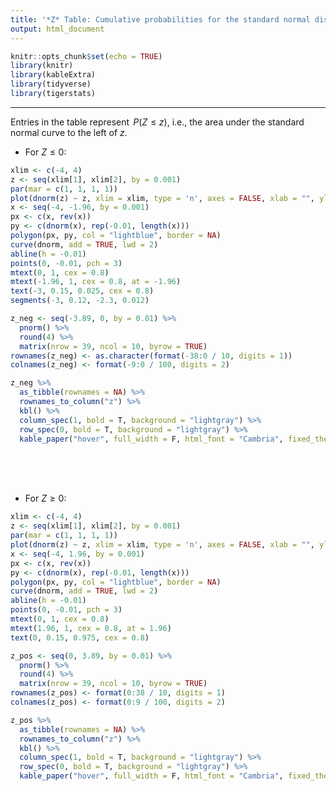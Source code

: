 ```yaml
---
title: '*Z* Table: Cumulative probabilities for the standard normal distribution'
output: html_document
---
```


```r
knitr::opts_chunk$set(echo = TRUE)
library(knitr)
library(kableExtra)
library(tidyverse)
library(tigerstats)
```

***
Entries in the table represent $\,P(Z \le z)$, i.e., the area under the standard normal curve to the left of $z$.

  * For $Z \le 0$:

```r
xlim <- c(-4, 4)
z <- seq(xlim[1], xlim[2], by = 0.001)
par(mar = c(1, 1, 1, 1))
plot(dnorm(z) ~ z, xlim = xlim, type = 'n', axes = FALSE, xlab = "", ylab = "")
x <- seq(-4, -1.96, by = 0.001)
px <- c(x, rev(x))
py <- c(dnorm(x), rep(-0.01, length(x)))
polygon(px, py, col = "lightblue", border = NA)
curve(dnorm, add = TRUE, lwd = 2)
abline(h = -0.01)
points(0, -0.01, pch = 3)
mtext(0, 1, cex = 0.8)
mtext(-1.96, 1, cex = 0.8, at = -1.96)
text(-3, 0.15, 0.025, cex = 0.8)
segments(-3, 0.12, -2.3, 0.012)

```

```r
z_neg <- seq(-3.89, 0, by = 0.01) %>%
  pnorm() %>%
  round(4) %>% 
  matrix(nrow = 39, ncol = 10, byrow = TRUE)
rownames(z_neg) <- as.character(format(-38:0 / 10, digits = 1))
colnames(z_neg) <- format(-9:0 / 100, digits = 2)

z_neg %>% 
  as_tibble(rownames = NA) %>%
  rownames_to_column("z") %>% 
  kbl() %>% 
  column_spec(1, bold = T, background = "lightgray") %>%
  row_spec(0, bold = T, background = "lightgray") %>%
  kable_paper("hover", full_width = F, html_font = "Cambria", fixed_thead = T)
```

<br><br><br>

* For $Z \ge 0$:
```r
xlim <- c(-4, 4)
z <- seq(xlim[1], xlim[2], by = 0.001)
par(mar = c(1, 1, 1, 1))
plot(dnorm(z) ~ z, xlim = xlim, type = 'n', axes = FALSE, xlab = "", ylab = "")
x <- seq(-4, 1.96, by = 0.001)
px <- c(x, rev(x))
py <- c(dnorm(x), rep(-0.01, length(x)))
polygon(px, py, col = "lightblue", border = NA)
curve(dnorm, add = TRUE, lwd = 2)
abline(h = -0.01)
points(0, -0.01, pch = 3)
mtext(0, 1, cex = 0.8)
mtext(1.96, 1, cex = 0.8, at = 1.96)
text(0, 0.15, 0.975, cex = 0.8)
```

```r
z_pos <- seq(0, 3.89, by = 0.01) %>%
  pnorm() %>%
  round(4) %>% 
  matrix(nrow = 39, ncol = 10, byrow = TRUE)
rownames(z_pos) <- format(0:38 / 10, digits = 1)
colnames(z_pos) <- format(0:9 / 100, digits = 2)

z_pos %>% 
  as_tibble(rownames = NA) %>%
  rownames_to_column("z") %>% 
  kbl() %>% 
  column_spec(1, bold = T, background = "lightgray") %>%
  row_spec(0, bold = T, background = "lightgray") %>%
  kable_paper("hover", full_width = F, html_font = "Cambria", fixed_thead = T)
```